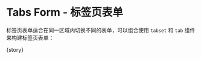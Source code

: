 
<Meta
  title="FluentForm/Basic"
  component={meta.component}
  decorators={meta.decorators}
  argTypes={meta.argTypes}
  parameters={meta.parameters} />

# Tabs Form - 标签页表单

标签页表单适合在同一区域内切换不同的表单，可以组合使用 `tabset` 和 `tab` 组件来构建标签页表单：

<Canvas withToolbar isExpanded mdxSource={source}>
  <Story name="Tabs Form">{story}</Story>
</Canvas>
